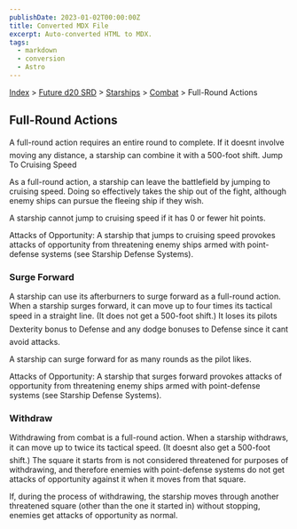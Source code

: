 ```yaml
---
publishDate: 2023-01-02T00:00:00Z
title: Converted MDX File
excerpt: Auto-converted HTML to MDX.
tags:
  - markdown
  - conversion
  - Astro
---
```


[Index](-index) > [Future d20 SRD](future-d20-srd-index) > [Starships](future-d20-srd-starships-index) > [Combat](future-d20-srd-starships-combat-index) > Full-Round Actions

## Full-Round Actions

A full-round action requires an entire round to complete. If it doesnt involve moving any distance, a starship can combine it with a 500-foot shift.
Jump To Cruising Speed

As a full-round action, a starship can leave the battlefield by jumping to cruising speed. Doing so effectively takes the ship out of the fight, although enemy ships can pursue the fleeing ship if they wish.

A starship cannot jump to cruising speed if it has 0 or fewer hit points.

Attacks of Opportunity: A starship that jumps to cruising speed provokes attacks of opportunity from threatening enemy ships armed with point-defense systems (see Starship Defense Systems).

### Surge Forward

A starship can use its afterburners to surge forward as a full-round action. When a starship surges forward, it can move up to four times its tactical speed in a straight line. (It does not get a 500-foot shift.) It loses its pilots Dexterity bonus to Defense and any dodge bonuses to Defense since it cant avoid
attacks.

A starship can surge forward for as many rounds as the pilot likes.

Attacks of Opportunity: A starship that surges forward provokes attacks of opportunity from threatening enemy ships armed with point-defense systems (see Starship Defense Systems).

### Withdraw

Withdrawing from combat is a full-round action. When a starship withdraws, it can move up to twice its tactical speed. (It doesnt also get a 500-foot shift.) The square it starts from is not considered threatened for purposes of withdrawing, and therefore enemies with point-defense systems do not get attacks of opportunity against it when it moves from that square.

If, during the process of withdrawing, the starship moves through another threatened square (other than the one it started in) without stopping, enemies get attacks of opportunity as normal.
